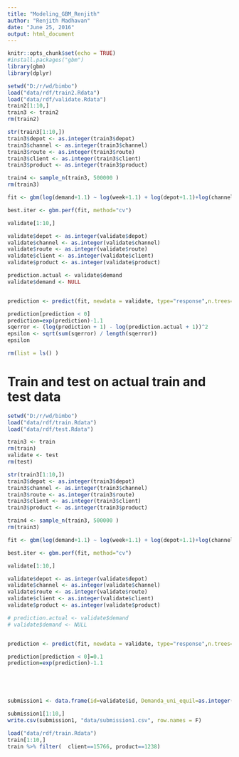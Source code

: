 ```yaml
---
title: "Modeling_GBM_Renjith"
author: "Renjith Madhavan"
date: "June 25, 2016"
output: html_document
---
```


```r
knitr::opts_chunk$set(echo = TRUE)
#install.packages("gbm")
library(gbm)
library(dplyr)
```


```r

setwd("D:/r/wd/bimbo")
load("data/rdf/train2.Rdata")
load("data/rdf/validate.Rdata")
train2[1:10,]
train3 <- train2
rm(train2)

str(train3[1:10,])
train3$depot <- as.integer(train3$depot)
train3$channel <- as.integer(train3$channel)
train3$route <- as.integer(train3$route)
train3$client <- as.integer(train3$client)
train3$product <- as.integer(train3$product)

train4 <- sample_n(train3, 500000 )
rm(train3)

fit <- gbm(log(demand+1.1) ~ log(week+1.1) + log(depot+1.1)+log(channel+1.1)+log(route+1.1)+log(client+1.1)+log(product+1.1),distribution="gaussian",data=train4,n.trees=5,shrinkage=0.1,interaction.depth=4,bag.fraction=0.5,train.fraction=1,cv.folds=3,keep.data=TRUE,verbose=TRUE,n.cores=2)

best.iter <- gbm.perf(fit, method="cv")

validate[1:10,]

validate$depot <- as.integer(validate$depot)
validate$channel <- as.integer(validate$channel)
validate$route <- as.integer(validate$route)
validate$client <- as.integer(validate$client)
validate$product <- as.integer(validate$product)

prediction.actual <- validate$demand
validate$demand <- NULL


prediction <- predict(fit, newdata = validate, type="response",n.trees=best.iter)

prediction[prediction < 0]
prediction=exp(prediction)-1.1
sqerror <- (log(prediction + 1) - log(prediction.actual + 1))^2
epsilon <- sqrt(sum(sqerror) / length(sqerror))
epsilon

rm(list = ls() )

```


# Train and test on actual train and test data


```r

setwd("D:/r/wd/bimbo")
load("data/rdf/train.Rdata")
load("data/rdf/test.Rdata")

train3 <- train
rm(train)
validate <- test
rm(test)

str(train3[1:10,])
train3$depot <- as.integer(train3$depot)
train3$channel <- as.integer(train3$channel)
train3$route <- as.integer(train3$route)
train3$client <- as.integer(train3$client)
train3$product <- as.integer(train3$product)

train4 <- sample_n(train3, 500000 )
rm(train3)

fit <- gbm(log(demand+1.1) ~ log(week+1.1) + log(depot+1.1)+log(channel+1.1)+log(route+1.1)+log(client+1.1)+log(product+1.1),distribution="gaussian",data=train4,n.trees=5,shrinkage=0.1,interaction.depth=4,bag.fraction=0.5,train.fraction=1,cv.folds=3,keep.data=TRUE,verbose=TRUE,n.cores=2)

best.iter <- gbm.perf(fit, method="cv")

validate[1:10,]

validate$depot <- as.integer(validate$depot)
validate$channel <- as.integer(validate$channel)
validate$route <- as.integer(validate$route)
validate$client <- as.integer(validate$client)
validate$product <- as.integer(validate$product)

# prediction.actual <- validate$demand
# validate$demand <- NULL


prediction <- predict(fit, newdata = validate, type="response",n.trees=best.iter)

prediction[prediction < 0]=0.1
prediction=exp(prediction)-1.1





submission1 <- data.frame(id=validate$id, Demanda_uni_equil=as.integer(round(prediction)))

submission1[1:10,]
write.csv(submission1, "data/submission1.csv", row.names = F)

load("data/rdf/train.Rdata")
train[1:10,]
train %>% filter(  client==15766, product==1238)

```

